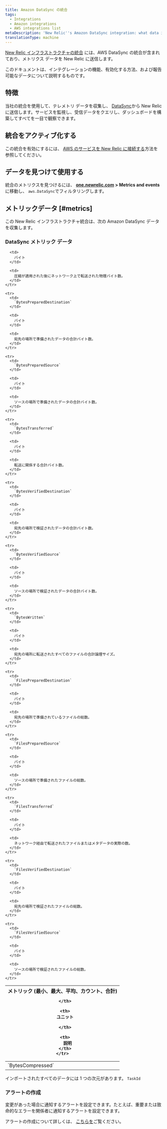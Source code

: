 ```yaml
---
title: Amazon DataSync の統合
tags:
  - Integrations
  - Amazon integrations
  - AWS integrations list
metaDescription: 'New Relic''s Amazon DataSync integration: what data it reports and how to enable it.'
translationType: machine
---
```


[New Relic インフラストラクチャの統合](/docs/infrastructure/integrations-getting-started/getting-started/introduction-infrastructure-integrations) には、AWS DataSync の統合が含まれており、メトリクス データを New Relic に送信します。

このドキュメントは、インテグレーションの機能、有効化する方法、および報告可能なデータについて説明するものです。

## 特徴

当社の統合を使用して、テレメトリ データを収集し、 [DataSync](https://aws.amazon.com/datasync/)から New Relic に送信します。サービスを監視し、受信データをクエリし、ダッシュボードを構築してすべてを一目で観察できます。

## 統合をアクティブ化する

この統合を有効にするには、 [AWS のサービスを New Relic に接続する](/docs/infrastructure/amazon-integrations/connect/aws-metric-stream-setup/)方法を参照してください。

## データを見つけて使用する

統合のメトリクスを見つけるには、 **[one.newrelic.com](https://one.newrelic.com/all-capabilities) > Metrics and events** に移動し、 `aws.DataSync`でフィルタリングします。

## メトリックデータ [#metrics]

この New Relic インフラストラクチャ統合は、次の Amazon DataSync データを収集します。

### DataSync メトリック データ

<table>
  <thead>
    <tr>
      <th style={{ width: "200px" }}>
        メトリック (最小、最大、平均、カウント、合計)  

      </th>

      <th>
        ユニット  

      </th>

      <th>
        説明
      </th>
    </tr>
  </thead>

  <tbody>
    <tr>
      <td>
        `BytesCompressed`
      </td>

      <td>
        バイト
      </td>

      <td>
        圧縮が適用された後にネットワーク上で転送された物理バイト数。
      </td>
    </tr>

    <tr>
      <td>
        `BytesPreparedDestination`
      </td>

      <td>
        バイト
      </td>

      <td>
        宛先の場所で準備されたデータの合計バイト数。
      </td>
    </tr>

    <tr>
      <td>
        `BytesPreparedSource`
      </td>

      <td>
        バイト
      </td>

      <td>
        ソースの場所で準備されたデータの合計バイト数。
      </td>
    </tr>

    <tr>
      <td>
        `BytesTransferred`
      </td>

      <td>
        バイト
      </td>

      <td>
        転送に関係する合計バイト数。
      </td>
    </tr>

    <tr>
      <td>
        `BytesVerifiedDestination`
      </td>

      <td>
        バイト
      </td>

      <td>
        宛先の場所で検証されたデータの合計バイト数。
      </td>
    </tr>

    <tr>
      <td>
        `BytesVerifiedSource`
      </td>

      <td>
        バイト
      </td>

      <td>
        ソースの場所で検証されたデータの合計バイト数。
      </td>
    </tr>

    <tr>
      <td>
        `BytesWritten`
      </td>

      <td>
        バイト
      </td>

      <td>
        宛先の場所に転送されたすべてのファイルの合計論理サイズ。
      </td>
    </tr>

    <tr>
      <td>
        `FilesPreparedDestination`
      </td>

      <td>
        バイト
      </td>

      <td>
        宛先の場所で準備されているファイルの総数。
      </td>
    </tr>

    <tr>
      <td>
        `FilesPreparedSource`
      </td>

      <td>
        バイト
      </td>

      <td>
        ソースの場所で準備されたファイルの総数。
      </td>
    </tr>

    <tr>
      <td>
        `FilesTransferred`
      </td>

      <td>
        バイト
      </td>

      <td>
        ネットワーク経由で転送されたファイルまたはメタデータの実際の数。
      </td>
    </tr>

    <tr>
      <td>
        `FilesVerifiedDestination`
      </td>

      <td>
        バイト
      </td>

      <td>
        宛先の場所で検証されたファイルの総数。
      </td>
    </tr>

    <tr>
      <td>
        `FilesVerifiedSource`
      </td>

      <td>
        バイト
      </td>

      <td>
        ソースの場所で検証されたファイルの総数。
      </td>
    </tr>
  </tbody>
</table>

インポートされたすべてのデータには 1 つの次元があります。 `TaskId`

### アラートの作成

変更があった場合に通知するアラートを設定できます。たとえば、重要または致命的なエラーを関係者に通知するアラートを設定できます。

アラートの作成について詳しくは、 [こちらを](/docs/alerts-applied-intelligence/new-relic-alerts/get-started/your-first-nrql-condition/)ご覧ください。